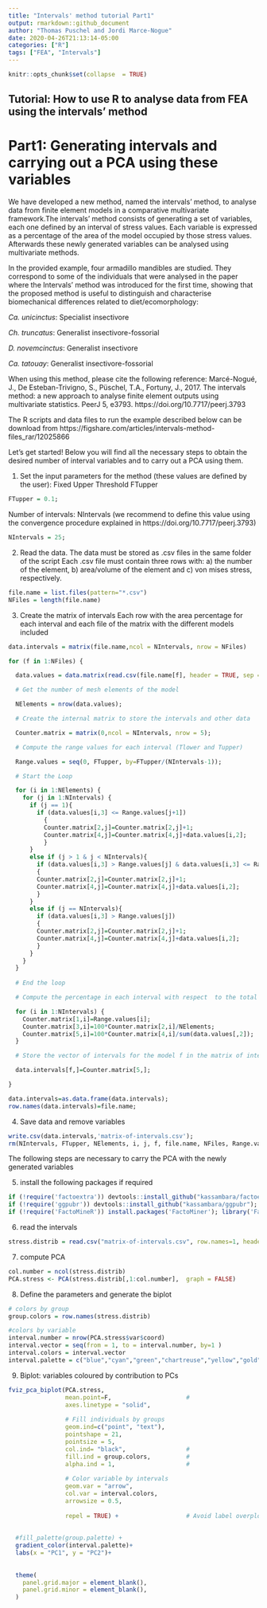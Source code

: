 ```yaml
---
title: "Intervals' method tutorial Part1"
output: rmarkdown::github_document
author: "Thomas Puschel and Jordi Marce-Nogue"
date: 2020-04-26T21:13:14-05:00
categories: ["R"]
tags: ["FEA", "Intervals"]
---
```


```r
knitr::opts_chunk$set(collapse  = TRUE)
```

## Tutorial: How to use R to analyse data from FEA using the intervals’ method
# Part1: Generating intervals and carrying out a PCA using these variables


We have developed a new method, named the intervals’ method, to analyse data from finite element models in a comparative multivariate framework.The intervals’ method consists of generating a set of variables, each one defined by an interval of stress values. Each variable is expressed as a percentage of the area of the model occupied by those stress values. Afterwards these newly generated variables can be analysed using multivariate methods. 

In the provided example, four armadillo mandibles are studied. They correspond to some of the individuals that were analysed in the paper where the Intervals’ method was introduced for the first time, showing that the proposed method is useful to distinguish and characterise biomechanical differences related to diet/ecomorphology:

_Ca. unicinctus_: Specialist insectivore

_Ch. truncatus_: Generalist insectivore-fossorial

_D. novemcinctus_: Generalist insectivore

_Ca. tatouay_: Generalist insectivore-fossorial



When using this method, please cite the following reference: Marcé-Nogué, J., De Esteban-Trivigno, S., Püschel, T.A., Fortuny, J., 2017. The intervals method: a new approach to analyse finite element outputs using multivariate statistics. PeerJ 5, e3793. https://doi.org/10.7717/peerj.3793

The R scripts and data files to run the example described below can be download from https://figshare.com/articles/intervals-method-files_rar/12025866


Let's get started! Below you will find all the necessary steps to obtain the desired number of interval variables and to carry out a PCA using them. 


1) Set the input parameters for the method (these values are defined by the user):
Fixed Upper Threshold FTupper


```r
FTupper = 0.1;
```

Number of intervals: NIntervals (we recommend to define this value using the convergence procedure explained in https://doi.org/10.7717/peerj.3793)

```r
NIntervals = 25;
```

2) Read the data.
The data must be stored as .csv files in the same folder of the script
Each .csv file must contain three rows with: a) the number of the element, b) area/volume of the element and c) von mises stress, respectively.

```r
file.name = list.files(pattern="*.csv")
NFiles = length(file.name)
```

3) Create the matrix of intervals
Each row with the area percentage for each interval and each file of the matrix 
with the different models included
```r
data.intervals = matrix(file.name,ncol = NIntervals, nrow = NFiles)

for (f in 1:NFiles) {

  data.values = data.matrix(read.csv(file.name[f], header = TRUE, sep = ","));

  # Get the number of mesh elements of the model

  NElements = nrow(data.values);

  # Create the internal matrix to store the intervals and other data

  Counter.matrix = matrix(0,ncol = NIntervals, nrow = 5);

  # Compute the range values for each interval (Tlower and Tupper)

  Range.values = seq(0, FTupper, by=FTupper/(NIntervals-1));

  # Start the Loop

  for (i in 1:NElements) {
    for (j in 1:NIntervals) {
      if (j == 1){
        if (data.values[i,3] <= Range.values[j+1]) 
          {
          Counter.matrix[2,j]=Counter.matrix[2,j]+1;
          Counter.matrix[4,j]=Counter.matrix[4,j]+data.values[i,2];
          }
      }
      else if (j > 1 & j < NIntervals){
        if (data.values[i,3] > Range.values[j] & data.values[i,3] <= Range.values[j+1]) 
        {
        Counter.matrix[2,j]=Counter.matrix[2,j]+1;
        Counter.matrix[4,j]=Counter.matrix[4,j]+data.values[i,2];
        }   
      }
      else if (j == NIntervals){
        if (data.values[i,3] > Range.values[j]) 
        {
        Counter.matrix[2,j]=Counter.matrix[2,j]+1;
        Counter.matrix[4,j]=Counter.matrix[4,j]+data.values[i,2];
        }
      }
    }
  }
  
  # End the loop

  # Compute the percentage in each interval with respect  to the total area

  for (i in 1:NIntervals) {
    Counter.matrix[1,i]=Range.values[i];
    Counter.matrix[3,i]=100*Counter.matrix[2,i]/NElements;
    Counter.matrix[5,i]=100*Counter.matrix[4,i]/sum(data.values[,2]);
  }

  # Store the vector of intervals for the model f in the matrix of intervals

  data.intervals[f,]=Counter.matrix[5,];

}

data.intervals=as.data.frame(data.intervals);
row.names(data.intervals)=file.name;

```


4) Save data and remove variables

```r
write.csv(data.intervals,'matrix-of-intervals.csv');
rm(NIntervals, FTupper, NElements, i, j, f, file.name, NFiles, Range.values, Counter.matrix, data.values)

```

The following steps are necessary to carry the PCA with the newly generated variables

5) install the following packages if required
```r
if (!require('factoextra')) devtools::install_github("kassambara/factoextra"); library('factoextra')
if (!require('ggpubr')) devtools::install_github("kassambara/ggpubr"); library('ggpubr')
if (!require('FactoMineR')) install.packages('FactoMiner'); library('FactoMineR')

```

6) read the intervals
```r
stress.distrib = read.csv("matrix-of-intervals.csv", row.names=1, header = TRUE, sep = ",")

```

7) compute PCA 

```r
col.number = ncol(stress.distrib)
PCA.stress <- PCA(stress.distrib[,1:col.number],  graph = FALSE)
```




8) Define the parameters and generate the biplot
```r
# colors by group
group.colors = row.names(stress.distrib)

#colors by variable
interval.number = nrow(PCA.stress$var$coord)
interval.vector = seq(from = 1, to = interval.number, by=1 )
interval.colors = interval.vector
interval.palette = c("blue","cyan","green","chartreuse","yellow","gold","orange","red")
```

9) Biplot: variables coloured by contribution to PCs

```r
fviz_pca_biplot(PCA.stress, 
                mean.point=F,                     # 
                axes.linetype = "solid",
                
                # Fill individuals by groups
                geom.ind=c("point", "text"),
                pointshape = 21, 
                pointsize = 5,            
                col.ind= "black",                 # 
                fill.ind = group.colors,          # 
                alpha.ind = 1,                    # 
                
                # Color variable by intervals
                geom.var = "arrow",
                col.var = interval.colors,
                arrowsize = 0.5,
                
                repel = TRUE) +                   # Avoid label overplotting
  
  
  #fill_palette(group.palette) +
  gradient_color(interval.palette)+
  labs(x = "PC1", y = "PC2")+
  
  
  theme(
    panel.grid.major = element_blank(),
    panel.grid.minor = element_blank(),
  )

```



